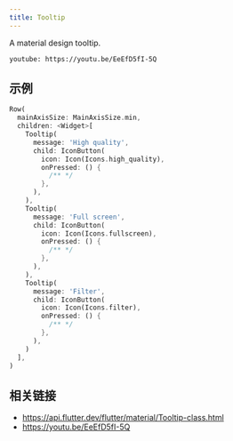 ```yaml
---
title: Tooltip
---
```


A material design tooltip.

`youtube: https://youtu.be/EeEfD5fI-5Q`

## 示例

```dart liveslice=Tooltip
Row(
  mainAxisSize: MainAxisSize.min,
  children: <Widget>[
    Tooltip(
      message: 'High quality',
      child: IconButton(
        icon: Icon(Icons.high_quality),
        onPressed: () {
          /** */
        },
      ),
    ),
    Tooltip(
      message: 'Full screen',
      child: IconButton(
        icon: Icon(Icons.fullscreen),
        onPressed: () {
          /** */
        },
      ),
    ),
    Tooltip(
      message: 'Filter',
      child: IconButton(
        icon: Icon(Icons.filter),
        onPressed: () {
          /** */
        },
      ),
    )
  ],
)
```

## 相关链接

- https://api.flutter.dev/flutter/material/Tooltip-class.html
- https://youtu.be/EeEfD5fI-5Q
